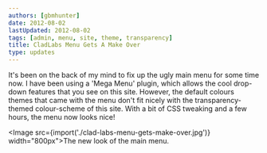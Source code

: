 ```yaml
---
authors: [gbmhunter]
date: 2012-08-02
lastUpdated: 2012-08-02
tags: [admin, menu, site, theme, transparency]
title: CladLabs Menu Gets A Make Over
type: updates
---
```


It's been on the back of my mind to fix up the ugly main menu for some time now. I have been using a 'Mega Menu' plugin, which allows the cool drop-down features that you see on this site. However, the default colours themes that came with the menu don't fit nicely with the transparency-themed colour-scheme of this site. With a bit of CSS tweaking and a few hours, the menu now looks nice!

<Image src={import('./clad-labs-menu-gets-make-over.jpg')} width="800px">The new look of the main menu.</Image>
